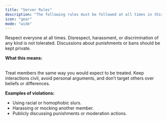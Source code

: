 ```yaml
---
title: "Server Rules"
description: "The following rules must be followed at all times in this community,"
icon: "gear"
mode: "wide"
---
```


<Card title="Respect & Conduct" icon="message" href="/introduction">
  Respect everyone at all times. Disrespect, harassment, or discrimination of any kind is not tolerated. Discussions about punishments or bans should be kept private.

  **What this means:**

  \
  Treat members the same way you would expect to be treated. Keep interactions civil, avoid personal arguments, and don’t target others over beliefs or differences.

  **Examples of violations:**

  - Using racial or homophobic slurs.
  - Harassing or mocking another member.
  - Publicly discussing punishments or moderation actions.
</Card>